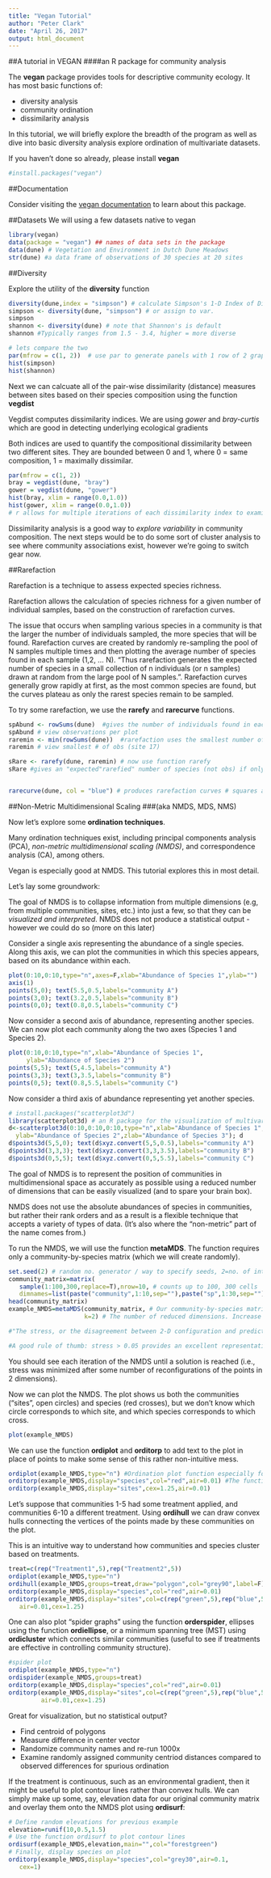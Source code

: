 ```yaml
---
title: "Vegan Tutorial"
author: "Peter Clark"
date: "April 26, 2017"
output: html_document
---
```



##A tutorial in VEGAN
####an R package for community analysis


The **vegan** package provides tools for descriptive community ecology. It has most basic functions of:

* diversity analysis  
* community ordination  
* dissimilarity analysis  

In this tutorial, we will briefly explore the breadth of the program as well as dive into basic diversity analysis explore ordination of multivariate datasets.

If you haven't done so already, please install **vegan**
```r
#install.packages("vegan")
```

##Documentation

Consider visiting the [vegan documentation](https://cran.r-project.org/web/packages/vegan/vegan.pdf) to learn about this package.

##Datasets
We will using a few datasets native to vegan

```r
library(vegan)
data(package = "vegan") ## names of data sets in the package
data(dune) # Vegetation and Environment in Dutch Dune Meadows
str(dune) #a data frame of observations of 30 species at 20 sites

```

##Diversity

Explore the utility of the **diversity** function

```r
diversity(dune,index = "simpson") # calculate Simpson's 1-D Index of Diversity for each site. # closer to 1 = greater diversity
simpson <- diversity(dune, "simpson") # or assign to var.
simpson 
shannon <- diversity(dune) # note that Shannon's is default
shannon #Typically ranges from 1.5 - 3.4, higher = more diverse 

# lets compare the two
par(mfrow = c(1, 2))  # use par to generate panels with 1 row of 2 graphs
hist(simpson)
hist(shannon)
```

Next we can calcuate all of the pair-wise dissimilarity (distance) measures between sites based on their species composition using the function **vegdist**

Vegdist computes dissimilarity indices. We are using *gower* and *bray-curtis* which are good in detecting underlying ecological gradients

Both indices are used to quantify the compositional dissimilarity between two different sites. They are bounded between 0 and 1, where 0 = same composition, 1 = maximally dissimilar. 

```r
par(mfrow = c(1, 2))
bray = vegdist(dune, "bray") 
gower = vegdist(dune, "gower")
hist(bray, xlim = range(0.0,1.0))
hist(gower, xlim = range(0.0,1.0))
# r allows for multiple iterations of each dissimilarity index to examine #freqeuncy of differences
```

Dissimilarity analysis is a good way to *explore variability* in community composition. The next steps would be to do some sort of cluster analysis to see where community associations exist, however we're going to switch gear now.

##Rarefaction


Rarefaction is a technique to assess expected species richness.

Rarefaction allows the calculation of species richness for a given number of individual samples, based on the construction of rarefaction curves.

The issue that occurs when sampling various species in a community is that the larger the number of individuals sampled, the more species that will be found. Rarefaction curves are created by randomly re-sampling the pool of N samples multiple times and then plotting the average number of species found in each sample (1,2, ... N). "Thus rarefaction generates the expected number of species in a small collection of n individuals (or n samples) drawn at random from the large pool of N samples.". Rarefaction curves generally grow rapidly at first, as the most common species are found, but the curves plateau as only the rarest species remain to be sampled.

To try some rarefaction, we use the **rarefy** and **rarecurve** functions.

```r
spAbund <- rowSums(dune)  #gives the number of individuals found in each plot
spAbund # view observations per plot 
raremin <- min(rowSums(dune))  #rarefaction uses the smallest number of observations per sample to extrapolate the expected number if all other samples only had that number of observations
raremin # view smallest # of obs (site 17)

sRare <- rarefy(dune, raremin) # now use function rarefy
sRare #gives an "expected"rarefied" number of species (not obs) if only 15 individuals were present


rarecurve(dune, col = "blue") # produces rarefaction curves # squares are site numbers positioned at observed space. To "rarefy" a larger site, follow the rarefaction curve until the curve corresponds with the lesser site obs. This gives you rarefied species richness
```

##Non-Metric Multidimensional Scaling 
###(aka NMDS, MDS, NMS)


Now let's explore some **ordination techniques**.

Many ordination techniques exist, including principal components analysis (PCA), *non-metric multidimensional scaling (NMDS)*, and correspondence analysis (CA), among others.

Vegan is especially good at NMDS. This tutorial explores this in most detail.

Let's lay some groundwork:

The goal of NMDS is to collapse information from multiple dimensions (e.g, from multiple communities, sites, etc.) into just a few, so that they can be *visualized and interpreted*. NMDS does not produce a statistical output - however we could do so (more on this later)

Consider a single axis representing the abundance of a single species. Along this axis, we can plot the communities in which this species appears, based on its abundance within each.

```r

plot(0:10,0:10,type="n",axes=F,xlab="Abundance of Species 1",ylab="")
axis(1)
points(5,0); text(5.5,0.5,labels="community A")
points(3,0); text(3.2,0.5,labels="community B")
points(0,0); text(0.8,0.5,labels="community C")

```

Now consider a second axis of abundance, representing another species. We can now plot each community along the two axes (Species 1 and Species 2).

```r
plot(0:10,0:10,type="n",xlab="Abundance of Species 1",
     ylab="Abundance of Species 2")
points(5,5); text(5,4.5,labels="community A")
points(3,3); text(3,3.5,labels="community B")
points(0,5); text(0.8,5.5,labels="community C")
```

Now consider a third axis of abundance representing yet another species.

```r
# install.packages("scatterplot3d")
library(scatterplot3d) # an R package for the visualization of multivariate data in a three dimensional space.
d<-scatterplot3d(0:10,0:10,0:10,type="n",xlab="Abundance of Species 1",
  ylab="Abundance of Species 2",zlab="Abundance of Species 3"); d
d$points3d(5,5,0); text(d$xyz.convert(5,5,0.5),labels="community A")
d$points3d(3,3,3); text(d$xyz.convert(3,3,3.5),labels="community B")
d$points3d(0,5,5); text(d$xyz.convert(0,5,5.5),labels="community C")
```

The goal of NMDS is to represent the position of communities in multidimensional space as accurately as possible using a reduced number of dimensions that can be easily visualized (and to spare your brain box).

NMDS does not use the absolute abundances of species in communities, but rather their rank orders and as a result is a flexible technique that accepts a variety of types of data. (It's also where the "non-metric" part of the name comes from.)

To run the NMDS, we will use the function **metaMDS**. The function requires only a community-by-species matrix (which we will create randomly).

```r
set.seed(2) # random no. generator / way to specify seeds, 2=no. of integers?
community_matrix=matrix(
   sample(1:100,300,replace=T),nrow=10, # counts up to 100, 300 cells
   dimnames=list(paste("community",1:10,sep=""),paste("sp",1:30,sep="")))
head(community_matrix)
example_NMDS=metaMDS(community_matrix, # Our community-by-species matrix
                     k=2) # The number of reduced dimensions. Increase if high stress is problem. 

#"The stress, or the disagreement between 2-D configuration and predicted values from the regression"

#A good rule of thumb: stress > 0.05 provides an excellent representation in reduced dimensions, > 0.1 is great, >0.2 is good/ok, and stress > 0.3 provides a poor representation

```
You should see each iteration of the NMDS until a solution is reached (i.e., stress was minimized after some number of reconfigurations of the points in 2 dimensions).


Now we can plot the NMDS. The plot shows us both the communities ("sites", open circles) and species (red crosses), but we don't know which circle corresponds to which site, and which species corresponds to which cross.

```r
plot(example_NMDS)
```

We can use the function **ordiplot** and **orditorp** to add text to the plot in place of points to make some sense of this rather non-intuitive mess.

```r
ordiplot(example_NMDS,type="n") #Ordination plot function especially for congested plots
orditorp(example_NMDS,display="species",col="red",air=0.01) #The function adds text or points to ordination plots
orditorp(example_NMDS,display="sites",cex=1.25,air=0.01)

```


Let's suppose that communities 1-5 had some treatment applied, and communities 6-10 a different treatment. Using **ordihull** we can draw convex hulls connecting the vertices of the points made by these communities on the plot. 

This is an intuitive way to understand how communities and species cluster based on treatments.

```r
treat=c(rep("Treatment1",5),rep("Treatment2",5))
ordiplot(example_NMDS,type="n")
ordihull(example_NMDS,groups=treat,draw="polygon",col="grey90",label=F)
orditorp(example_NMDS,display="species",col="red",air=0.01)
orditorp(example_NMDS,display="sites",col=c(rep("green",5),rep("blue",5)),
   air=0.01,cex=1.25)
```


One can also plot "spider graphs" using the function **orderspider**, ellipses using the function **ordiellipse**, or a minimum spanning tree (MST) using **ordicluster** which connects similar communities (useful to see if treatments are effective in controlling community structure).
```r
#spider plot
ordiplot(example_NMDS,type="n")
ordispider(example_NMDS,groups=treat)
orditorp(example_NMDS,display="species",col="red",air=0.01)
orditorp(example_NMDS,display="sites",col=c(rep("green",5),rep("blue",5)),
         air=0.01,cex=1.25)
```

Great for visualization, but no statistical output?  

  * Find centroid of polygons   
  * Measure difference in center vector  
  * Randomize community names and re-run 1000x  
  * Examine randomly assigned community centriod distances compared to observed differences for spurious ordination  


If the treatment is continuous, such as an environmental gradient, then it might be useful to plot contour lines rather than convex hulls. We can simply make up some, say, elevation data for our original community matrix and overlay them onto the NMDS plot using **ordisurf**:
```r
# Define random elevations for previous example
elevation=runif(10,0.5,1.5)
# Use the function ordisurf to plot contour lines
ordisurf(example_NMDS,elevation,main="",col="forestgreen")
# Finally, display species on plot
orditorp(example_NMDS,display="species",col="grey30",air=0.1,
   cex=1)
```

